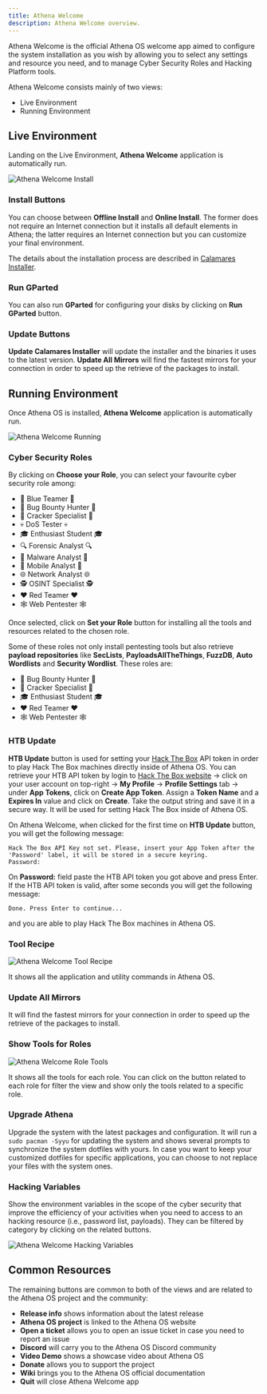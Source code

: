 ```yaml
---
title: Athena Welcome
description: Athena Welcome overview.
---
```


Athena Welcome is the official Athena OS welcome app aimed to configure the system installation as you wish by allowing you to select any settings and resource you need, and to manage Cyber Security Roles and Hacking Platform tools.

Athena Welcome consists mainly of two views:
* Live Environment
* Running Environment

## Live Environment

Landing on the Live Environment, **Athena Welcome** application is automatically run.

![Athena Welcome Install](@assets/images/athena-welcome-install.png)

### Install Buttons

You can choose between **Offline Install** and **Online Install**. The former does not require an Internet connection but it installs all default elements in Athena; the latter requires an Internet connection but you can customize your final environment.

The details about the installation process are described in [Calamares Installer](/en/configuration/calamares/).

### Run GParted

You can also run **GParted** for configuring your disks by clicking on **Run GParted** button.

### Update Buttons

**Update Calamares Installer** will update the installer and the binaries it uses to the latest version. **Update All Mirrors** will find the fastest mirrors for your connection in order to speed up the retrieve of the packages to install.

## Running Environment

Once Athena OS is installed, **Athena Welcome** application is automatically run.

![Athena Welcome Running](@assets/images/athena-welcome-running.png)

### Cyber Security Roles

By clicking on **Choose your Role**, you can select your favourite cyber security role among:
* 💙 Blue Teamer 💙
* 🐞 Bug Bounty Hunter 🐞
* 🍘 Cracker Specialist 🍘
* 💀 DoS Tester 💀
* 🎓 Enthusiast Student 🎓
* 🔍 Forensic Analyst 🔍
* 🦠 Malware Analyst 🦠
* 📱 Mobile Analyst 📱
* 🌐 Network Analyst 🌐
* 🕵️ OSINT Specialist 🕵️
* ❤️ Red Teamer ❤️
* 🕸️ Web Pentester 🕸️

Once selected, click on **Set your Role** button for installing all the tools and resources related to the chosen role.

Some of these roles not only install pentesting tools but also retrieve **payload repositories** like **SecLists**, **PayloadsAllTheThings**, **FuzzDB**, **Auto Wordlists** and **Security Wordlist**. These roles are:
* 🐞 Bug Bounty Hunter 🐞
* 🍘 Cracker Specialist 🍘
* 🎓 Enthusiast Student 🎓
* ❤️ Red Teamer ❤️
* 🕸️ Web Pentester 🕸️

### HTB Update

**HTB Update** button is used for setting your [Hack The Box](https://www.hackthebox.com/) API token in order to play Hack The Box machines directly inside of Athena OS.
You can retrieve your HTB API token by login to [Hack The Box website](https://app.hackthebox.com/) -> click on your user account on top-right -> **My Profile** -> **Profile Settings** tab -> under **App Tokens**, click on **Create App Token**. Assign a **Token Name** and a **Expires In** value and click on **Create**. Take the output string and save it in a secure way. It will be used for setting Hack The Box inside of Athena OS.

On Athena Welcome, when clicked for the first time on **HTB Update** button, you will get the following message:
```
Hack The Box API Key not set. Please, insert your App Token after the 'Password' label, it will be stored in a secure keyring.
Password: 
```
On **Password:** field paste the HTB API token you got above and press Enter. If the HTB API token is valid, after some seconds you will get the following message:
```
Done. Press Enter to continue...
```
and you are able to play Hack The Box machines in Athena OS.

### Tool Recipe

![Athena Welcome Tool Recipe](@assets/images/athena-welcome-toolrecipe.png)

It shows all the application and utility commands in Athena OS.

### Update All Mirrors

It will find the fastest mirrors for your connection in order to speed up the retrieve of the packages to install.

### Show Tools for Roles

![Athena Welcome Role Tools](@assets/images/athena-welcome-roletools.png)

It shows all the tools for each role. You can click on the button related to each role for filter the view and show only the tools related to a specific role.

### Upgrade Athena

Upgrade the system with the latest packages and configuration. It will run a `sudo pacman -Syyu` for updating the system and shows several prompts to synchronize the system dotfiles with yours. In case you want to keep your customized dotfiles for specific applications, you can choose to not replace your files with the system ones.

### Hacking Variables

Show the environment variables in the scope of the cyber security that improve the efficiency of your activities when you need to access to an hacking resource (i.e., password list, payloads). They can be filtered by category by clicking on the related buttons.

![Athena Welcome Hacking Variables](@assets/images/athena-welcome-variables.png)

## Common Resources

The remaining buttons are common to both of the views and are related to the Athena OS project and the community:
* **Release info** shows information about the latest release
* **Athena OS project** is linked to the Athena OS website
* **Open a ticket** allows you to open an issue ticket in case you need to report an issue
* **Discord** will carry you to the Athena OS Discord community
* **Video Demo** shows a showcase video about Athena OS
* **Donate** allows you to support the project
* **Wiki** brings you to the Athena OS official documentation
* **Quit** will close Athena Welcome app

<ImageComponent />